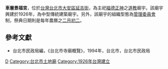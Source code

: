 {{東亞廟宇
| name = 車層景福宮
| img = File:Checeng Jingfu Temple 20211031.jpg
| img_capt = 車層景福宮
| image_width = 250px
| location = [[臺北市|臺北市]][[大安區_(臺北市)|大安區]]
| god = [[福德正神|福德正神]]
| type =
| struct =
| open_year = 1926年
| cere_date = [[農曆|農曆]][[二月初二|二月初二]]（聖誕）
}}

'''車層景福宮'''，位於[[台灣|台灣]][[台北市|台北市]][[大安區_(台北市)|大安區]][[延吉街|延吉街]]，為主祀[[福德正神|福德正神]]之[[道教|道教]]廟宇。該廟宇興建於1926年，為中型傳統建築廟宇。另外，該廟宇的組織型態為[[管理委員會|管理委員會]]制，祭典日期則是每年農曆之[[二月初二|二月初二]]。

==參考文獻==
*台北市民政局編，《台北市寺廟概覽》，1994年，台北市，台北市民政局

[[Category:大安區廟宇_(臺北市)|D]]
[[Category:台北市土地廟|Category:台北市土地廟]]
[[Category:1926年台灣建立|Category:1926年台灣建立]]